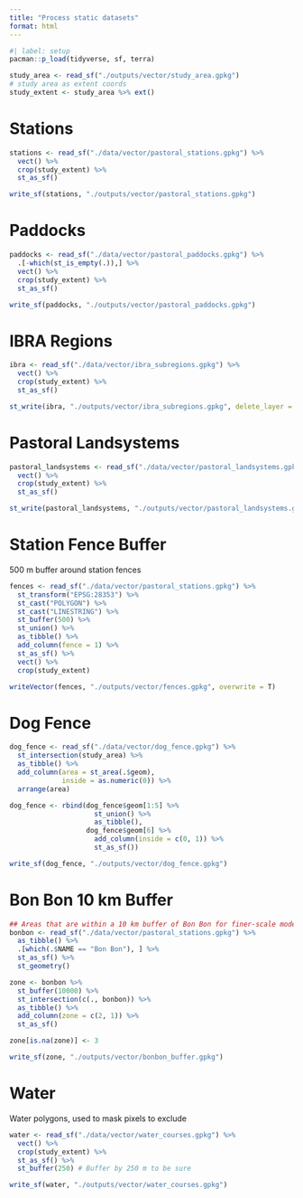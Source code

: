 ```yaml
---
title: "Process static datasets"
format: html
---
```


```r
#| label: setup
pacman::p_load(tidyverse, sf, terra)

study_area <- read_sf("./outputs/vector/study_area.gpkg")
# study area as extent coords
study_extent <- study_area %>% ext()
```

# Stations

```r
stations <- read_sf("./data/vector/pastoral_stations.gpkg") %>% 
  vect() %>%
  crop(study_extent) %>% 
  st_as_sf()

write_sf(stations, "./outputs/vector/pastoral_stations.gpkg")
```

# Paddocks

```r
paddocks <- read_sf("./data/vector/pastoral_paddocks.gpkg") %>% 
  .[-which(st_is_empty(.)),] %>% 
  vect() %>%
  crop(study_extent) %>%
  st_as_sf()

write_sf(paddocks, "./outputs/vector/pastoral_paddocks.gpkg")
```

# IBRA Regions

```r
ibra <- read_sf("./data/vector/ibra_subregions.gpkg") %>%
  vect() %>%
  crop(study_extent) %>% 
  st_as_sf()

st_write(ibra, "./outputs/vector/ibra_subregions.gpkg", delete_layer = T)
```

# Pastoral Landsystems

```r
pastoral_landsystems <- read_sf("./data/vector/pastoral_landsystems.gpkg") %>%
  vect() %>%
  crop(study_extent) %>% 
  st_as_sf()

st_write(pastoral_landsystems, "./outputs/vector/pastoral_landsystems.gpkg", delete_layer = T)
```

# Station Fence Buffer

500 m buffer around station fences

```r
fences <- read_sf("./data/vector/pastoral_stations.gpkg") %>%
  st_transform("EPSG:28353") %>% 
  st_cast("POLYGON") %>%
  st_cast("LINESTRING") %>%
  st_buffer(500) %>%
  st_union() %>%
  as_tibble() %>%
  add_column(fence = 1) %>%
  st_as_sf() %>% 
  vect() %>% 
  crop(study_extent)

writeVector(fences, "./outputs/vector/fences.gpkg", overwrite = T)
```


# Dog Fence

```r
dog_fence <- read_sf("./data/vector/dog_fence.gpkg") %>% 
  st_intersection(study_area) %>% 
  as_tibble() %>% 
  add_column(area = st_area(.$geom),
             inside = as.numeric(0)) %>% 
  arrange(area)

dog_fence <- rbind(dog_fence$geom[1:5] %>%
                     st_union() %>%
                     as_tibble(),
                   dog_fence$geom[6] %>%
                     add_column(inside = c(0, 1)) %>%
                     st_as_sf())

write_sf(dog_fence, "./outputs/vector/dog_fence.gpkg")
```

# Bon Bon 10 km Buffer

```r
## Areas that are within a 10 km buffer of Bon Bon for finer-scale modelling
bonbon <- read_sf("./data/vector/pastoral_stations.gpkg") %>% 
  as_tibble() %>% 
  .[which(.$NAME == "Bon Bon"), ] %>% 
  st_as_sf() %>% 
  st_geometry()

zone <- bonbon %>% 
  st_buffer(10000) %>% 
  st_intersection(c(., bonbon)) %>% 
  as_tibble() %>% 
  add_column(zone = c(2, 1)) %>% 
  st_as_sf()

zone[is.na(zone)] <- 3

write_sf(zone, "./outputs/vector/bonbon_buffer.gpkg")
```

# Water
Water polygons, used to mask pixels to exclude

```r
water <- read_sf("./data/vector/water_courses.gpkg") %>%
  vect() %>% 
  crop(study_extent) %>% 
  st_as_sf() %>% 
  st_buffer(250) # Buffer by 250 m to be sure

write_sf(water, "./outputs/vector/water_courses.gpkg")
```
